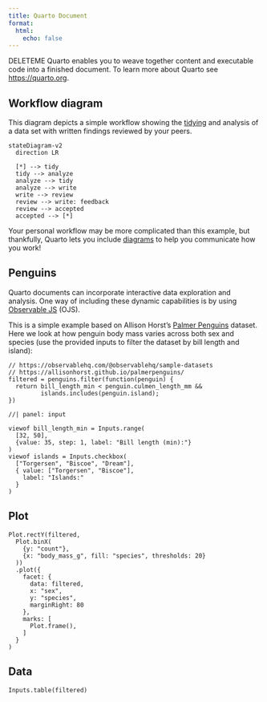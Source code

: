 ```yaml
---
title: Quarto Document
format:
  html:
    echo: false
---
```


DELETEME Quarto enables you to weave together content and executable code into a
finished document. To learn more about Quarto see <https://quarto.org>.

## Workflow diagram

This diagram depicts a simple workflow showing the
[tidying](https://vita.had.co.nz/papers/tidy-data.html) and analysis of a data
set with written findings reviewed by your peers.

```mermaid
stateDiagram-v2
  direction LR

  [*] --> tidy
  tidy --> analyze
  analyze --> tidy
  analyze --> write
  write --> review
  review --> write: feedback
  review --> accepted
  accepted --> [*]
```

Your personal workflow may be more complicated than this example, but
thankfully, Quarto lets you include
[diagrams](https://quarto.org/docs/authoring/diagrams.html) to help you
communicate how you work!

## Penguins

Quarto documents can incorporate interactive data exploration and analysis.
One way of including these dynamic capabilities is by using [Observable
JS](https://quarto.org/docs/interactive/ojs/) (OJS).

This is a simple example based on Allison Horst's [Palmer
Penguins](https://allisonhorst.github.io/palmerpenguins/) dataset. Here we
look at how penguin body mass varies across both sex and species (use the
provided inputs to filter the dataset by bill length and island):

```ojs
// https://observablehq.com/@observablehq/sample-datasets
// https://allisonhorst.github.io/palmerpenguins/
filtered = penguins.filter(function(penguin) {
  return bill_length_min < penguin.culmen_length_mm &&
         islands.includes(penguin.island);
})
```

```ojs
//| panel: input

viewof bill_length_min = Inputs.range(
  [32, 50], 
  {value: 35, step: 1, label: "Bill length (min):"}
)
viewof islands = Inputs.checkbox(
  ["Torgersen", "Biscoe", "Dream"], 
  { value: ["Torgersen", "Biscoe"], 
    label: "Islands:"
  }
)
```

::: {.panel-tabset}


## Plot

```ojs
Plot.rectY(filtered, 
  Plot.binX(
    {y: "count"}, 
    {x: "body_mass_g", fill: "species", thresholds: 20}
  ))
  .plot({
    facet: {
      data: filtered,
      x: "sex",
      y: "species",
      marginRight: 80
    },
    marks: [
      Plot.frame(),
    ]
  }
)
```

## Data

```ojs
Inputs.table(filtered)
```

:::
